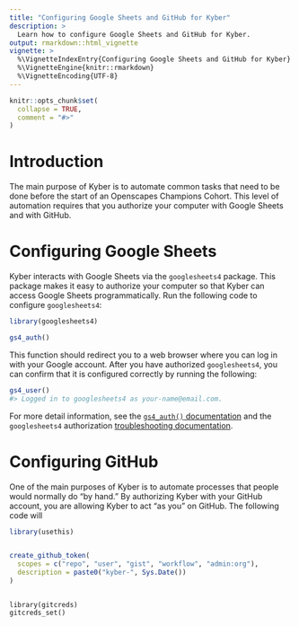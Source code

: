 ```yaml
---
title: "Configuring Google Sheets and GitHub for Kyber"
description: >
  Learn how to configure Google Sheets and GitHub for Kyber.
output: rmarkdown::html_vignette
vignette: >
  %\VignetteIndexEntry{Configuring Google Sheets and GitHub for Kyber}
  %\VignetteEngine{knitr::rmarkdown}
  %\VignetteEncoding{UTF-8}
---
```


```r
knitr::opts_chunk$set(
  collapse = TRUE,
  comment = "#>"
)
```

# Introduction

The main purpose of Kyber is to automate common tasks that need to be done
before the start of an Openscapes Champions Cohort. This level of automation 
requires that you authorize your computer with Google Sheets and with GitHub.

# Configuring Google Sheets

Kyber interacts with Google Sheets via the `googlesheets4` package. This
package makes it easy to authorize your computer so that Kyber can access Google
Sheets programmatically. Run the following code to configure `googlesheets4`:

```r
library(googlesheets4)

gs4_auth()
```

This function should redirect you to a web browser where you can log in with
your Google account. After you have authorized `googlesheets4`, you can
confirm that it is configured correctly by running the following:

```r
gs4_user()
#> Logged in to googlesheets4 as your-name@email.com.
```

For more detail information, see the
[`gs4_auth()` documentation](https://googlesheets4.tidyverse.org/reference/gs4_auth.html) 
and the `googlesheets4` authorization 
[troubleshooting documentation](https://googlesheets4.tidyverse.org/articles/auth.html).

# Configuring GitHub

One of the main purposes of Kyber is to automate processes that people would
normally do "by hand." By authorizing Kyber with your GitHub account, you are
allowing Kyber to act "as you" on GitHub. The following code will 

```r
library(usethis)


create_github_token(
  scopes = c("repo", "user", "gist", "workflow", "admin:org"), 
  description = paste0("kyber-", Sys.Date())
)
```

```

library(gitcreds)
gitcreds_set()
```


